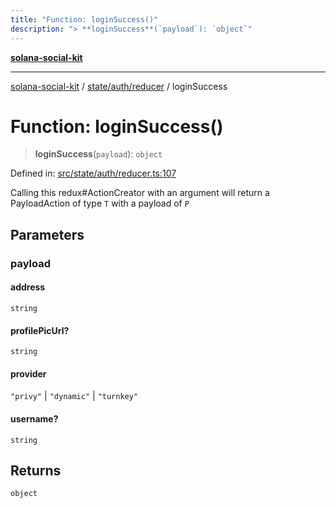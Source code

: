 ```yaml
---
title: "Function: loginSuccess()"
description: "> **loginSuccess**(`payload`): `object`"
---
```


[**solana-social-kit**](../../../../README.mdx)

***

[solana-social-kit](../../../../README.mdx) / [state/auth/reducer](../README.mdx) / loginSuccess

# Function: loginSuccess()

> **loginSuccess**(`payload`): `object`

Defined in: [src/state/auth/reducer.ts:107](https://github.com/SendArcade/solana-social-starter/blob/bd4b3556b8f469c27ebb06f4df65b3a36b43ba3b/src/state/auth/reducer.ts#L107)

Calling this redux#ActionCreator with an argument will
return a PayloadAction of type `T` with a payload of `P`

## Parameters

### payload

#### address

`string`

#### profilePicUrl?

`string`

#### provider

`"privy"` \| `"dynamic"` \| `"turnkey"`

#### username?

`string`

## Returns

`object`
